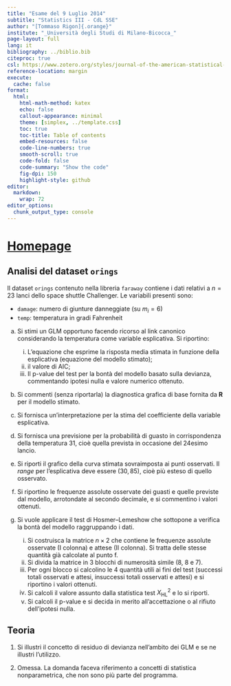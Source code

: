 ```yaml
---
title: "Esame del 9 Luglio 2014"
subtitle: "Statistics III - CdL SSE"
author: "[Tommaso Rigon]{.orange}"
institute: "_Università degli Studi di Milano-Bicocca_"
page-layout: full
lang: it
bibliography: ../biblio.bib
citeproc: true
csl: https://www.zotero.org/styles/journal-of-the-american-statistical-association
reference-location: margin
execute:
  cache: false
format:
  html:
    html-math-method: katex
    echo: false
    callout-appearance: minimal
    theme: [simplex, ../template.css]
    toc: true
    toc-title: Table of contents
    embed-resources: false
    code-line-numbers: true
    smooth-scroll: true
    code-fold: false
    code-summary: "Show the code"
    fig-dpi: 150
    highlight-style: github
editor: 
  markdown: 
    wrap: 72
editor_options: 
  chunk_output_type: console
---
```


# [Homepage](../index.html)

## Analisi del dataset `orings`

Il dataset `orings` contenuto nella libreria `faraway` contiene i dati relativi a $n = 23$ lanci dello [space shuttle Challenger]{.blue}. Le variabili presenti sono:  

- `damage`: numero di giunture danneggiate (su $m_i = 6$)  
- `temp`: temperatura in gradi Fahrenheit  

(a) Si stimi un GLM opportuno facendo ricorso al link canonico considerando la temperatura come variable esplicativa. Si riportino:  
    i. L’equazione che esprime la risposta media stimata in funzione della esplicativa (equazione del modello stimato);
    ii. il valore di AIC;
    iii. Il p-value del test per la bontà del modello basato sulla devianza, commentando ipotesi nulla e valore numerico ottenuto.

(b) Si commenti (senza riportarla) la diagnostica grafica di base fornita da **R** per il modello stimato.

(c) Si fornisca un'interpretazione per la stima del coefficiente della variable esplicativa.  

(d) Si fornisca una previsione per la probabilità di guasto in corrispondenza della temperatura $31$, cioè quella prevista in occasione del 24esimo lancio.

(e) Si riporti il grafico della curva stimata sovraimposta ai punti osservati. Il *range* per l’esplicativa deve essere $(30, 85)$, cioè più esteso di quello osservato.  

(f) Si riportino le frequenze assolute osservate dei guasti e quelle previste dal modello, arrotondate al secondo decimale, e si commentino i valori ottenuti.  

(g) Si vuole applicare il test di Hosmer–Lemeshow che sottopone a verifica la bontà del modello raggruppando i dati.
    i. Si costruisca la matrice $n \times 2$ che contiene le frequenze assolute osservate (I colonna) e attese (II colonna). Si tratta delle stesse quantità già calcolate al punto f.
    ii. Si divida la matrice in 3 blocchi di numerosità simile (8, 8 e 7).
    iii. Per ogni blocco si calcolino le 4 quantità utili ai fini del test (successi totali osservati e attesi, insuccessi totali osservati e attesi) e si riportino i valori ottenuti.
    iv. Si calcoli il valore assunto dalla statistica test $X^2_\text{HL}$ e lo si riporti.  
    v. Si calcoli il p-value e si decida in merito all’accettazione o al rifiuto dell'ipotesi nulla.  

## Teoria

1. Si illustri il concetto di residuo di devianza nell'ambito dei GLM e se ne illustri l’utilizzo.  

2. [Omessa]{.orange}. La domanda faceva riferimento a concetti di statistica nonparametrica, che non sono più parte del programma. 


